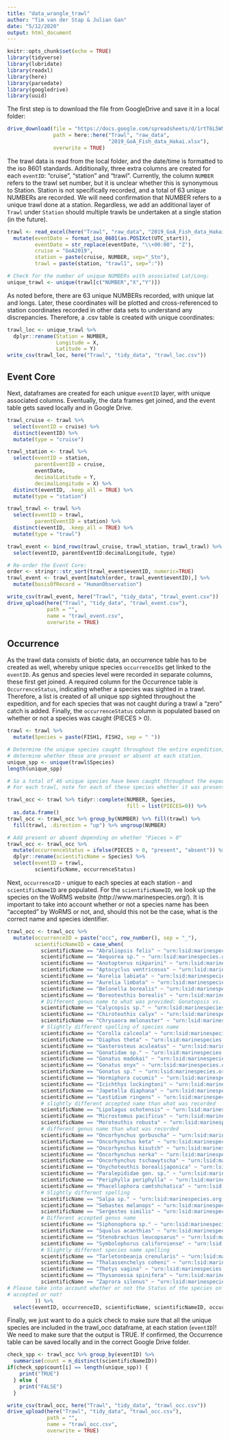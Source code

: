```yaml
---
title: "data_wrangle_trawl"
author: "Tim van der Stap & Julian Gan"
date: "5/12/2020"
output: html_document
---
```


```r
knitr::opts_chunk$set(echo = TRUE)
library(tidyverse)
library(lubridate)
library(readxl)
library(here)
library(parsedate)
library(googledrive)
library(uuid)
```

The first step is to download the file from GoogleDrive and save it in a local folder: 

``` r
drive_download(file = "https://docs.google.com/spreadsheets/d/1rtT6L5WSi_UiiXfoS95wnDqA8loc959T/edit#gid=668595086", 
               path = here::here("Trawl", "raw_data", 
                                 "2019_GoA_Fish_data_Hakai.xlsx"),
               overwrite = TRUE)
```

The trawl data is read from the local folder, and the date/time is formatted to the iso 8601 standards. Additionally, three extra columns are created for each `eventID`: "cruise", "station" and "trawl". Currently, the column `NUMBER` refers to the trawl set number, but it is unclear whether this is synonymous to Station. Station is not specifically recorded, and a total of 63 unique NUMBERs are recorded. We will need confirmation that NUMBER refers to a unique trawl done at a station. Regardless, we add an additional layer of `Trawl` under `Station` should multiple trawls be undertaken at a single station (in the future).

``` r
trawl <- read_excel(here("Trawl", "raw_data", "2019_GoA_Fish_data_Hakai.xlsx")) %>%
  mutate(eventDate = format_iso_8601(as.POSIXct(UTC_start)),
         eventDate = str_replace(eventDate, "\\+00:00", "Z"),
         cruise = "GoA2019", 
         station = paste(cruise, NUMBER, sep="_Stn"),
         trawl = paste(station, "trawl1", sep=":"))

# Check for the number of unique NUMBERs with associated Lat/Long:
unique_trawl <- unique(trawl[c("NUMBER","X","Y")])
```

As noted before, there are 63 unique NUMBERs recorded, with unique lat and longs. Later, these coordinates will be plotted and cross-referenced to station coordinates recorded in other data sets to understand any discrepancies. Therefore, a .csv table is created with unique coordinates:

``` r
trawl_loc <- unique_trawl %>%
  dplyr::rename(Station = NUMBER,
                Longitude = X,
                Latitude = Y)
write_csv(trawl_loc, here("Trawl", "tidy_data", "trawl_loc.csv"))
```

## Event Core 

Next, dataframes are created for each unique `eventID` layer, with unique associated columns. Eventually, the data frames get joined, and the event table gets saved locally and in Google Drive. 

``` r
trawl_cruise <- trawl %>% 
  select(eventID = cruise) %>% 
  distinct(eventID) %>% 
  mutate(type = "cruise")

trawl_station <- trawl %>% 
  select(eventID = station,
         parentEventID = cruise,
         eventDate,
         decimalLatitude = Y,
         decimalLongitude = X) %>% 
  distinct(eventID, .keep_all = TRUE) %>% 
  mutate(type = "station")

trawl_trawl <- trawl %>% 
  select(eventID = trawl,
         parentEventID = station) %>% 
  distinct(eventID, .keep_all = TRUE) %>% 
  mutate(type = "trawl")

trawl_event <- bind_rows(trawl_cruise, trawl_station, trawl_trawl) %>% 
  select(eventID, parentEventID:decimalLongitude, type)

# Re-order the Event Core:
order <- stringr::str_sort(trawl_event$eventID, numeric=TRUE)
trawl_event <- trawl_event[match(order, trawl_event$eventID),] %>%
  mutate(basisOfRecord = "HumanObservation")

write_csv(trawl_event, here("Trawl", "tidy_data", "trawl_event.csv"))
drive_upload(here("Trawl", "tidy_data", "trawl_event.csv"),
             path = "",
             name = "trawl_event.csv",
             overwrite = TRUE)
```

## Occurrence

As the trawl data consists of biotic data, an occurrence table has to be created as well, whereby unique species `occurrenceIDs` get linked to the `eventID`. As genus and species level were recorded in separate columns, these first get joined. A required column for the Occurrence table is `OccurrenceStatus`, indicating whether a species was sighted in a trawl. Therefore, a list is created of all unique spp sighted throughout the expedition, and for each species that was not caught during a trawl a "zero" catch is added. Finally, the `occurrenceStatus` column is populated based on whether or not a species was caught (PIECES > 0). 

``` r
trawl <- trawl %>%
  mutate(Species = paste(FISH1, FISH2, sep = " "))

# Determine the unique species caught throughout the entire expedition, to 
# determine whether these are present or absent at each station. 
unique_spp <- unique(trawl$Species)
length(unique_spp)

# So a total of 46 unique species have been caught throughout the expedition.
# For each trawl, note for each of these species whether it was present or absent:

trawl_occ <- trawl %>% tidyr::complete(NUMBER, Species, 
                                       fill = list(PIECES=0)) %>%
  as.data.frame()
trawl_occ <- trawl_occ %>% group_by(NUMBER) %>% fill(trawl) %>%
  fill(trawl, .direction = "up") %>% ungroup(NUMBER)

# Add present or absent depending on whether "Pieces > 0"
trawl_occ <- trawl_occ %>% 
  mutate(occurrenceStatus = ifelse(PIECES > 0, "present", "absent")) %>%
  dplyr::rename(scientificName = Species) %>%
  select(eventID = trawl, 
         scientificName, occurrenceStatus)
```

Next, `occurrenceID` - unique to each species at each station - and `scientificNameID` are populated. For the `scientificNameID`, we look up the species on the WoRMS website (http://www.marinespecies.org/). It is important to take into account whether or not a species name has been "accepted" by WoRMS or not, and, should this not be the case, what is the correct name and species identifier.

``` r
trawl_occ <- trawl_occ %>% 
  mutate(occurrenceID = paste("occ", row_number(), sep = "_"),
         scientificNameID = case_when(
           scientificName == "Abraliopsis felis" ~ "urn:lsid:marinespecies.org:taxname:341849",
           scientificName == "Aequorea sp." ~ "urn:lsid:marinespecies.org:taxname:116998",
           scientificName == "Anotopterus nikparini" ~ "urn:lsid:marinespecies.org:taxname:272040",
           scientificName == "Aptocyclus ventricosus" ~ "urn:lsid:marinespecies.org:taxname:254299",
           scientificName == "Aurelia labiata" ~ "urn:lsid:marinespecies.org:taxname:287213",
           scientificName == "Aurelia limbata" ~ "urn:lsid:marinespecies.org:taxname:158199",
           scientificName == "Belonella borealis" ~ "urn:lsid:marinespecies.org:taxname:410406",
           scientificName == "Boreoteuthis borealis" ~ "urn:lsid:marinespecies.org:taxname:342326",
           # Different genus name to what was provided: Gonatopsis vs. Boreoteuthis
           scientificName == "Calycopsis sp." ~ "urn:lsid:marinespecies.org:taxname:117028",
           scientificName == "Chiroteuthis calyx" ~ "urn:lsid:marinespecies.org:taxname:341796",
           scientificName == "Chrysaora melonaster" ~ "urn:lsid:marinespecies.org:taxname:287209",
           # Slightly different spelling of species name
           scientificName == "Corolla calceola" ~ "urn:lsid:marinespecies.org:taxname:532663",
           scientificName == "Diaphus theta" ~ "urn:lsid:marinespecies.org:taxname:272694",
           scientificName == "Gasterosteus aculeatus" ~ "urn:lsid:marinespecies.org:taxname:126505",
           scientificName == "Gonatidae sp." ~ "urn:lsid:marinespecies.org:taxname:11743",
           scientificName == "Gonatus madokai" ~ "urn:lsid:marinespecies.org:taxname:341858",
           scientificName == "Gonatus onyx" ~ "urn:lsid:marinespecies.org:taxname:341859",
           scientificName == "Gonatus sp." ~ "urn:lsid:marinespecies.org:taxname:138036",
           scientificName == "Hormiphora cucumis" ~ "urn:lsid:marinespecies.org:taxname:106382",
           scientificName == "Icichthys lockingtoni" ~ "urn:lsid:marinespecies.org:taxname:279354",
           scientificName == "Japetella diaphana" ~ "urn:lsid:marinespecies.org:taxname:138849",
           scientificName == "Lestidium ringens" ~ "urn:lsid:marinespecies.org:taxname:272096",
           # slightly different accepted name than what was recorded
           scientificName == "Lipolagus ochotensis" ~ "urn:lsid:marinespecies.org:taxname:281374",
           scientificName == "Microstomus pacificus" ~ "urn:lsid:marinespecies.org:taxname:274294",
           scientificName == "Moroteuthis robusta" ~ "urn:lsid:marinespecies.org:taxname:410385",
           # different genus name than what was recorded
           scientificName == "Oncorhynchus gorbuscha" ~ "urn:lsid:marinespecies.org:taxname:127182",
           scientificName == "Oncorhynchus keta" ~ "urn:lsid:marinespecies.org:taxname:127183",
           scientificName == "Oncorhynchus kisutch" ~ "urn:lsid:marinespecies.org:taxname:127184",
           scientificName == "Oncorhynchus nerka" ~ "urn:lsid:marinespecies.org:taxname:254569",
           scientificName == "Oncorhynchus tschawytscha" ~ "urn:lsid:marinespecies.org:taxname:158075",
           scientificName == "Onychoteuthis borealijaponica" ~ "urn:lsid:marinespecies.org:taxname:342069",
           scientificName == "Paralepididae gen. sp." ~ "urn:lsid:marinespecies.org:taxname:125447",
           scientificName == "Periphylla periphylla" ~ "urn:lsid:marinespecies.org:taxname:135294",
           scientificName == "Phacellophora camtshchatica" ~ "urn:lsid:marinespecies.org:taxname:135309",
           # Slightly different spelling
           scientificName == "Salpa sp." ~ "urn:lsid:marinespecies.org:taxname:137233",
           scientificName == "Sebastes melanops" ~ "urn:lsid:marinespecies.org:taxname:274817",
           scientificName == "Sergestes similis" ~ "urn:lsid:marinespecies.org:taxname:514127",
           # Different accepted genus name
           scientificName == "Siphonophora sp." ~ "urn:lsid:marinespecies.org:taxname:1371",
           scientificName == "Squalus acanthias" ~ "urn:lsid:marinespecies.org:taxname:105923",
           scientificName == "Stenobrachius leucopsarus" ~ "urn:lsid:marinespecies.org:taxname:254363",
           scientificName == "Symbolophorus californiense" ~ "urn:lsid:marinespecies.org:taxname:272733",
           # Slightly different species name spelling
           scientificName == "Tarletonbeania crenularis" ~ "urn:lsid:marinespecies.org:taxname:282927",
           scientificName == "Thalassenchelys coheni" ~ "urn:lsid:marinespecies.org:taxname:282952",
           scientificName == "Thetys vagina" ~ "urn:lsid:marinespecies.org:taxname:137281",
           scientificName == "Thysanoessa spinifera" ~ "urn:lsid:marinespecies.org:taxname:237874",
           scientificName == "Zaprora silenus" ~ "urn:lsid:marinespecies.org:taxname:254353"
# Please take into account whether or not the Status of the species on WoRMS is 
# accepted or not!
         )) %>%
  select(eventID, occurrenceID, scientificName, scientificNameID, occurrenceStatus)
```

Finally, we just want to do a quick check to make sure that all the unique species are included in the trawl_occ dataframe, at each station (`eventID`)! We need to make sure that the output is TRUE. If confirmed, the Occurrence table can be saved locally and in the correct Google Drive folder. 

``` r
check_spp <- trawl_occ %>% group_by(eventID) %>%
  summarise(count = n_distinct(scientificNameID)) 
if(check_spp$count[i] == length(unique_spp)) {
    print("TRUE") 
  } else {
    print("FALSE")
  }

write_csv(trawl_occ, here("Trawl", "tidy_data", "trawl_occ.csv"))
drive_upload(here("Trawl", "tidy_data", "trawl_occ.csv"),
             path = "",
             name = "trawl_occ.csv",
             overwrite = TRUE)
```


